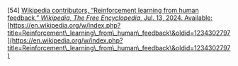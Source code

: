 \[54\]	[Wikipedia contributors, “Reinforcement learning from human feedback,” *Wikipedia, The Free Encyclopedia*, Jul. 13, 2024\. Available:](http://paperpile.com/b/Lj1YHA/c1jSf) [https://en.wikipedia.org/w/index.php?title=Reinforcement\_learning\_from\_human\_feedback\&oldid=1234302797](https://en.wikipedia.org/w/index.php?title=Reinforcement\_learning\_from\_human\_feedback\&oldid=1234302797)